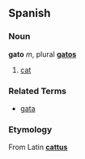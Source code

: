 ==Spanish==

===Noun===
'''gato''' ''m'', plural '''[[gatos]]'''

# [[cat]]

===Related Terms===
*[[gata]]

===Etymology===
From Latin '''[[cattus]]'''